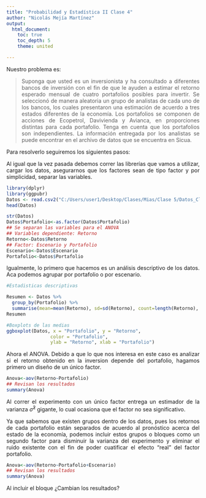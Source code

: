 ```yaml
---
title: "Probabilidad y Estadística II Clase 4"
author: "Nicolás Mejía Martínez"
output:
  html_document:
    toc: true
    toc_depth: 5
    theme: united

---
```


<style>
body {
text-align: justify}
</style>


Nuestro problema es: 

> Suponga que usted es un inversionista y ha consultado a diferentes bancos de inversión con el fin de que le ayuden a estimar el retorno esperado mensual de cuatro portafolios posibles para invertir. Se seleccionó de manera aleatoria un grupo de analistas de cada uno de los bancos, los cuales presentaron una estimación de acuerdo a tres estados diferentes de la economía. Los portafolios se componen de acciones de Ecopetrol, Davivienda y Avianca, en proporciones distintas para cada portafolio. Tenga en cuenta que los portafolios son independientes. La información entregada por los analistas se puede encontrar en el archivo de datos que se encuentra en Sicua. 

Para resolverlo seguiremos los siguientes pasos:

Al igual que la vez pasada debemos correr las librerías que vamos a utilizar, cargar los datos, asegurarnos que los factores sean de tipo factor y por simplicidad, separar las variables.

```r
library(dplyr) 
library(ggpubr)
Datos <- read.csv2("C:/Users/user1/Desktop/Clases/Mias/Clase 5/Datos_Clase5.csv")
head(Datos)
```


```r
str(Datos)
Datos$Portafolio<-as.factor(Datos$Portafolio)
## Se separan las variables para el ANOVA
## Variables dependiente: Retorno
Retorno<-Datos$Retorno
## Factor: Escenario y Portafolio 
Escenario<-Datos$Escenario
Portafolio<-Datos$Portafolio
```

Igualmente, lo primero que hacemos es un análisis descriptivo de los datos. Aca podemos agrupar por portafolio o por escenario.

```r
#Estadisticas descriptivas

Resumen <- Datos %>%
  group_by(Portafolio) %>%
  summarise(mean=mean(Retorno), sd=sd(Retorno), count=length(Retorno), min=min(Retorno), max=max(Retorno)) 
Resumen
```


```r
#Boxplots de las medias
ggboxplot(Datos, x = "Portafolio", y = "Retorno", 
                color = "Portafolio",
                ylab = "Retorno", xlab = "Portafolio")
```

Ahora el ANOVA. Debido a que lo que nos interesa en este caso es analizar si el retorno obtenido en la inversion depende del portafolio, hagamos primero un diseño de un único factor. 


```r
Anova<-aov(Retorno~Portafolio)
## Revisan los resultados
summary(Anova)
```

Al correr el experimento con un único factor entrega un estimador de la varianza $\hat{\sigma}^2$ gigante, lo cual ocasiona que el factor no sea significativo. 

Ya que sabemos que existen grupos dentro de los datos, pues los retornos de cada portafolio están separados de acuerdo al pronóstico acerca del estado de la economía, podemos incluir estos grupos o bloques como un segundo factor para disminuir la varianza del experimento y eliminar el ruido existente con el fin de poder cuatificar el efecto "real" del factor portafolio.


```r
Anova<-aov(Retorno~Portafolio+Escenario)
## Revisan los resultados
summary(Anova)
```

Al incluir el bloque ¿Cambian los resultados?